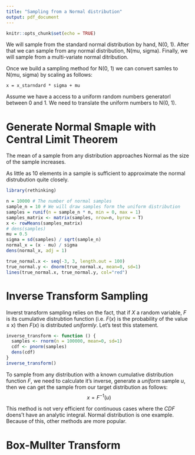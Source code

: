 ```yaml
---
title: "Sampling from a Normal distribution"
output: pdf_document
---
```


```r
knitr::opts_chunk$set(echo = TRUE)
```

We will sample from the standard normal distribution by hand, N(0, 1). After that we can sample from any normal distribution, N(mu, sigma). Finally, we will sample from a multi-variate normal ditribution.

Once we build a sampling method for N(0, 1) we can convert samles to N(mu, sigma) by scaling as follows:

    x = x_starndard * sigma + mu

Assume we have a access to a uniform random numbers generatorl between 0 and 1. We need to translate the uniform numbers to N(0, 1).


# Generate Normal Smaple with Central Limit Theorem

The mean of a sample from any distribution approaches Normal as the size of the sample increases.

As little as 10 elements in a sample is sufficient to approximate the normal distrubution quite closely.

```r
library(rethinking)

n = 10000 # The number of normal samples
sample_n = 10 # We will draw samples form the uniform distribution
samples = runif(n = sample_n * n, min = 0, max = 1)
samples_matrix <- matrix(samples, nrow=n, byrow = T)
x <- rowMeans(samples_matrix)
# dens(samples)
mu = 0.5
sigma = sd(samples) / sqrt(sample_n)
normal_x = (x - mu) / sigma
dens(normal_x, adj = 1)

true_normal.x <- seq(-3, 3, length.out = 100)
true_normal.y <- dnorm(true_normal.x, mean=0, sd=1)
lines(true_normal.x, true_normal.y, col="red")

```

# Inverse Transform Sampling

Inverst transform sampling relies on the fact, that if $X$ a random variable, $F$ is its cumulative distrubtion function (i.e. $F(x)$ is the probability of the value $\le$ x) then $F(x)$ is distributed *uniformly*. Let's test this statement. 

```r
inverse_transform <- function () {
  samples <- rnorm(n = 100000, mean=0, sd=1)
  cdf <- pnorm(samples)
  dens(cdf)
}
inverse_transform()
```

To sample from any distribution with a known cumulative distribution function $F$, we need to calculate it's inverse, generate a *uniform* sample $u$, then we can get the sample from our target distribution as follows:
$$
  x = F^{-1}(u)
$$

This method is not very efficient for continuous cases where the $CDF$ doens't have an analytic integral. Normal distribution is one example. Because of this, other methods are more popular.

# Box-Mullter Transform
